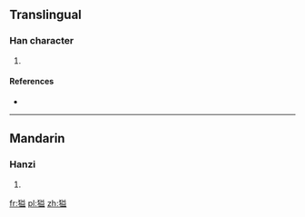 ==Translingual==

===Han character===
{{Han char|rn=94|rad=犬|as=10|sn=13|four=|canj=KHTCT}}

# {{defn|Han|sort=犬10}}

====References====
* {{Han ref|kx=0717.111|dkj=20616|hdz=21363.090|uh=7348|ud=29512}}

----

==Mandarin==

===Hanzi===
{{cmn-hanzi|pin=[[yì]] ([[yi4]])|wg=i<sup>4</sup>}}

# {{defn|lang=cmn|sort=犬10}}

[[fr:獈]]
[[pl:獈]]
[[zh:獈]]